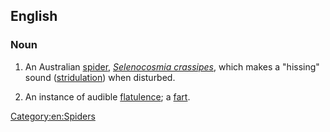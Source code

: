 ==English==

===Noun===
{{wikipedia}}
{{en-noun}}

# An Australian [[spider]], ''[[Selenocosmia crassipes]]'', which makes a "hissing" sound ([[stridulation]]) when disturbed.
# {{label|en|euphemistic|humorous}} An instance of audible [[flatulence]]; a [[fart]].

[[Category:en:Spiders]]